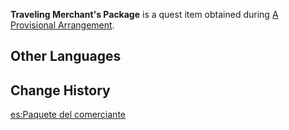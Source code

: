 {{Item Infobox
|id           = 100476
|image        = Item Sack.png
|type         = Quest Items
|description  = A package given from a traveling merchant to Huai'an, boss of the Wangshu Inn. There seems to be some gifts inside. It's heavy enough to pique your interest, but not so heavy as to make you worry.
|source1      = Given during [[A Provisional Arrangement]]
}}
'''Traveling Merchant's Package''' is a quest item obtained during [[A Provisional Arrangement]].

==Other Languages==
{{Other Languages
|default_hidden = 1
|en      = Traveling Merchant's Package
|zhs     = 客商的包裹
|zhs_rm  = Kèshāng de Bāoguǒ
|zht     = 客商的包裹
|zht_rm  = Kèshāng de Bāoguǒ
|ja      = 客商の荷物
|ja_rm   = Kyakushou no Nimotsu{{Assumed}}
|ko      = 행상의 보따리
|ko_rm   = Haengsang-ui Bottari
|es      = Paquete del comerciante
|fr      = Colis du commerçant
|ru      = Посылка от постояльца
|th      = พัสดุของพ่อค้าต่างถิ่น
|th_rm   = 
|vi      = Chiếc túi của khách
|de      = Paket eines Geschäftsreisenden
|id      = Paket Perjalanan Pedagang
|pt      = Pacote do Comerciante Ambulante
|tr      = Gezgin Tüccarın Paketi
|it      = Pacchetto del mercante itinerante
}}

==Change History==
{{Change History|1.0}}

[[es:Paquete del comerciante]]